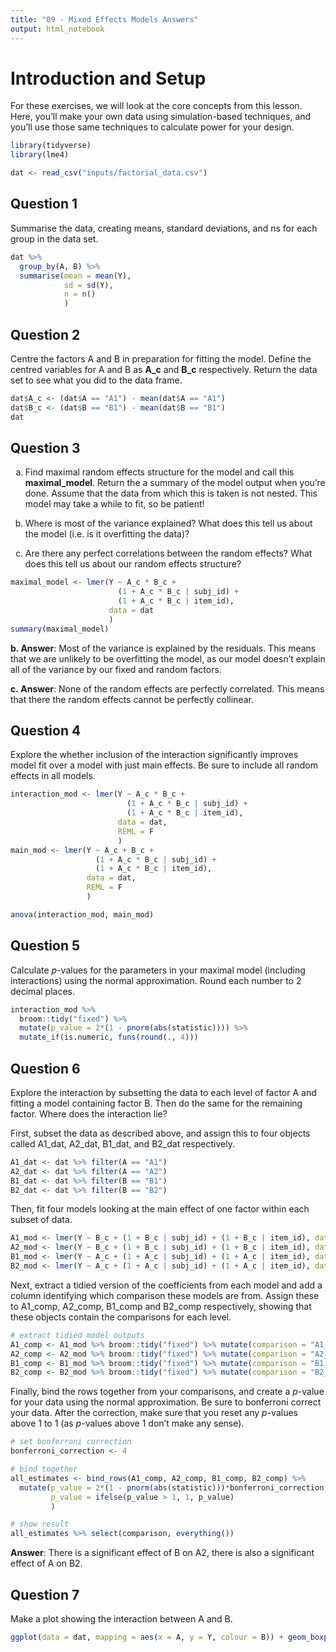 ```yaml
---
title: "09 - Mixed Effects Models Answers"
output: html_notebook
---
```


# Introduction and Setup

For these exercises, we will look at the core concepts from this lesson. Here, you'll make your own data using simulation-based techniques, and you'll use those same techniques to calculate power for your design.

```r
library(tidyverse)
library(lme4)
```

```r
dat <- read_csv("inputs/factorial_data.csv")
```

## Question 1

Summarise the data, creating means, standard deviations, and ns for each group in the data set.

```r
dat %>% 
  group_by(A, B) %>% 
  summarise(mean = mean(Y),
            sd = sd(Y),
            n = n()
            )
```

## Question 2

Centre the factors A and B in preparation for fitting the model. Define the centred variables for A and B as **A_c** and **B_c** respectively. Return the data set to see what you did to the data frame.

```r
dat$A_c <- (dat$A == "A1") - mean(dat$A == "A1")
dat$B_c <- (dat$B == "B1") - mean(dat$B == "B1")
dat
```

## Question 3

a. Find maximal random effects structure for the model and call this **maximal_model**. Return the a summary of the model output when you're done. Assume that the data from which this is taken is not nested. This model may take a while to fit, so be patient!

b. Where is most of the variance explained? What does this tell us about the model (i.e. is it overfitting the data)? 
c. Are there any perfect correlations between the random effects? What does this tell us about our random effects structure?

```r
maximal_model <- lmer(Y ~ A_c * B_c + 
                        (1 + A_c * B_c | subj_id) + 
                        (1 + A_c * B_c | item_id), 
                      data = dat
                      )
summary(maximal_model)
```
**b. Answer**: Most of the variance is explained by the residuals. This means that we are unlikely to be overfitting the model, as our model doesn't explain all of the variance by our fixed and random factors.

**c. Answer**: None of the random effects are perfectly correlated. This means that there the random effects cannot be perfectly collinear.

## Question 4

Explore the whether inclusion of the interaction significantly improves model fit over a model with just main effects. Be sure to include all random effects in all models.

```r
interaction_mod <- lmer(Y ~ A_c * B_c + 
                          (1 + A_c * B_c | subj_id) + 
                          (1 + A_c * B_c | item_id), 
                        data = dat, 
                        REML = F
                        )
main_mod <- lmer(Y ~ A_c + B_c + 
                   (1 + A_c * B_c | subj_id) + 
                   (1 + A_c * B_c | item_id), 
                 data = dat, 
                 REML = F
                 )

anova(interaction_mod, main_mod)
```

## Question 5

Calculate *p*-values for the parameters in your maximal model (including interactions) using the normal approximation. Round each number to 2 decimal places. 

```r
interaction_mod %>% 
  broom::tidy("fixed") %>% 
  mutate(p_value = 2*(1 - pnorm(abs(statistic)))) %>%
  mutate_if(is.numeric, funs(round(., 4)))
```

## Question 6

Explore the interaction by subsetting the data to each level of factor A and fitting a model containing factor B. Then do the same for the remaining factor. Where does the interaction lie? 

First, subset the data as described above, and assign this to four objects called A1_dat, A2_dat, B1_dat, and B2_dat respectively.

```r
A1_dat <- dat %>% filter(A == "A1")
A2_dat <- dat %>% filter(A == "A2")
B1_dat <- dat %>% filter(B == "B1")
B2_dat <- dat %>% filter(B == "B2")
```

Then, fit four models looking at the main effect of one factor within each subset of data.

```r
A1_mod <- lmer(Y ~ B_c + (1 + B_c | subj_id) + (1 + B_c | item_id), dat = A1_dat)
A2_mod <- lmer(Y ~ B_c + (1 + B_c | subj_id) + (1 + B_c | item_id), dat = A2_dat)
B1_mod <- lmer(Y ~ A_c + (1 + A_c | subj_id) + (1 + A_c | item_id), dat = B1_dat)
B2_mod <- lmer(Y ~ A_c + (1 + A_c | subj_id) + (1 + A_c | item_id), dat = B2_dat)
```

Next, extract a tidied version of the coefficients from each model and add a column identifying which comparison these models are from. Assign these to A1_comp, A2_comp, B1_comp and B2_comp respectively, showing that these objects contain the comparisons for each level.

```r
# extract tidied model outputs
A1_comp <- A1_mod %>% broom::tidy("fixed") %>% mutate(comparison = "A1_vs_B") 
A2_comp <- A2_mod %>% broom::tidy("fixed") %>% mutate(comparison = "A2_vs_B") 
B1_comp <- B1_mod %>% broom::tidy("fixed") %>% mutate(comparison = "B1_vs_A") 
B2_comp <- B2_mod %>% broom::tidy("fixed") %>% mutate(comparison = "B2_vs_A") 
```

Finally, bind the rows together from your comparisons, and create a *p*-value for your data using the normal approximation. Be sure to bonferroni correct your data. After the correction, make sure that you reset any *p*-values above 1 to 1 (as *p*-values above 1 don't make any sense).

```r
# set bonferroni correction
bonferroni_correction <- 4

# bind together
all_estimates <- bind_rows(A1_comp, A2_comp, B1_comp, B2_comp) %>%
  mutate(p_value = 2*(1 - pnorm(abs(statistic)))*bonferroni_correction,
         p_value = ifelse(p_value > 1, 1, p_value)
         )

# show result
all_estimates %>% select(comparison, everything())
```


**Answer**: There is a significant effect of B on A2, there is also a significant effect of A on B2. 

## Question 7

Make a plot showing the interaction between A and B.

```r
ggplot(data = dat, mapping = aes(x = A, y = Y, colour = B)) + geom_boxplot()
```